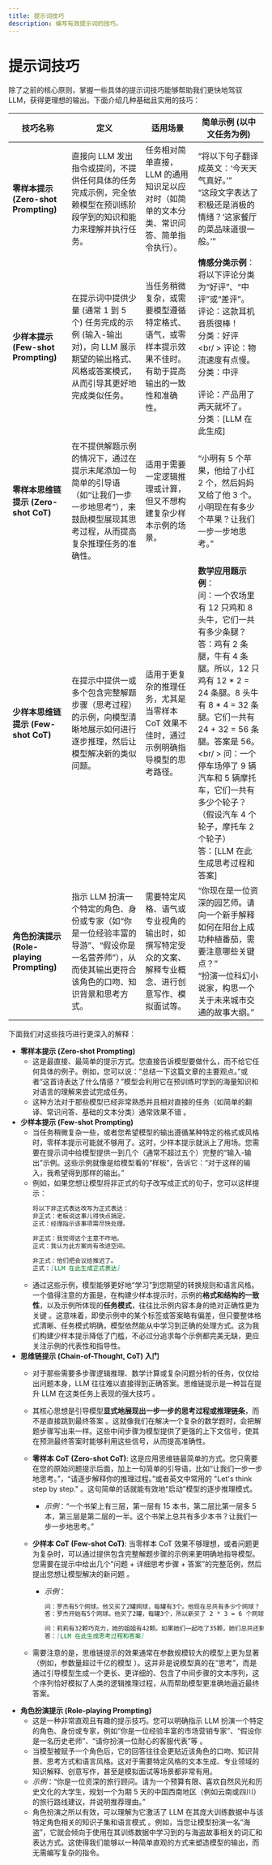 ```yaml
---
title: 提示词技巧
description: 编写有效提示词的技巧。
---
```


# **提示词技巧**

除了之前的核心原则，掌握一些具体的提示词技巧能够帮助我们更快地驾驭 LLM，获得更理想的输出。下面介绍几种基础且实用的技巧：


| **技巧名称**                              | **定义**                                                                                                                                                  | **适用场景**                                                                                               | **简单示例 (以中文任务为例)**                                                                                                                                                                                                                                                                                                                                                  |
| ----------------------------------------- | --------------------------------------------------------------------------------------------------------------------------------------------------------- | ---------------------------------------------------------------------------------------------------------- | ------------------------------------------------------------------------------------------------------------------------------------------------------------------------------------------------------------------------------------------------------------------------------------------------------------------------------------------------------------------------------ |
| **零样本提示 (Zero-shot Prompting)**      | 直接向 LLM 发出指令或提问，不提供任何具体的任务完成示例，完全依赖模型在预训练阶段学到的知识和能力来理解并执行任务。                                    | 任务相对简单直接，LLM 的通用知识足以应对时（如简单的文本分类、常识问答、简单指令执行）。                   | “将以下句子翻译成英文：‘今天天气真好。’”<br /> “这段文字表达了积极还是消极的情绪？‘这家餐厅的菜品味道很一般。’”                                                                                                                                                                                                                                                          |
| **少样本提示 (Few-shot Prompting)**       | 在提示词中提供少量 (通常 1 到 5 个) 任务完成的示例 (输入-输出对)，向 LLM 展示期望的输出格式、风格或答案模式，从而引导其更好地完成类似任务。            | 当任务稍微复杂，或需要模型遵循特定格式、语气，或零样本提示效果不佳时。有助于提高输出的一致性和准确性。 | **情感分类示例**：<br /> 将以下评论分类为“好评”、“中评”或“差评”。<br /> 评论：这款耳机音质很棒！<br /> 分类：好评 <br /><br/ > 评论：物流速度有点慢。<br /> 分类：中评 <br /><br /> 评论：产品用了两天就坏了。<br /> 分类：[LLM 在此生成]                                                                                                                                                  |
| **零样本思维链提示 (Zero-shot CoT)**      | 在不提供解题示例的情况下，通过在提示末尾添加一句简单的引导语（如“让我们一步一步地思考”），来鼓励模型展现其思考过程，从而提高复杂推理任务的准确性。  | 适用于需要一定逻辑推理或计算，但又不想构建复杂少样本示例的场景。                                           | “小明有 5 个苹果，他给了小红 2 个，然后妈妈又给了他 3 个。小明现在有多少个苹果？让我们一步一步地思考。”                                                                                                                                                                                                                                                                      |
| **少样本思维链提示 (Few-shot CoT)**       | 在提示中提供一或多个包含完整解题步骤（思考过程）的示例，向模型清晰地展示如何进行逐步推理，然后让模型解决新的类似问题。                                | 适用于更复杂的推理任务，尤其是当零样本 CoT 效果不佳时，通过示例明确指导模型的思考路径。                    | **数学应用题示例**：<br /> 问：一个农场里有 12 只鸡和 8 头牛，它们一共有多少条腿？<br /> 答：鸡有 2 条腿，牛有 4 条腿。所以，12 只鸡有 12 \* 2 = 24 条腿。8 头牛有 8 \* 4 = 32 条腿。它们一共有 24 + 32 = 56 条腿。答案是 56。<br /><br/ > 问：一个停车场停了 9 辆汽车和 5 辆摩托车，它们一共有多少个轮子？（假设汽车 4 个轮子，摩托车 2 个轮子）<br /> 答：[LLM 在此生成思考过程和答案] |
| **角色扮演提示 (Role-playing Prompting)** | 指示 LLM 扮演一个特定的角色、身份或专家（如“你是一位经验丰富的导游”、“假设你是一名营养师”），从而使其输出更符合该角色的口吻、知识背景和思考方式。 | 需要特定风格、语气或专业视角的输出时，如撰写特定受众的文案、解释专业概念、进行创意写作、模拟面试等。       | “你现在是一位资深的园艺师。请向一个新手解释如何在阳台上成功种植番茄，需要注意哪些关键点？”<br />“扮演一位科幻小说家，构思一个关于未来城市交通的故事大纲。”                                                                                                                                                                                                                   |

下面我们对这些技巧进行更深入的解释：

* **零样本提示 (Zero-shot Prompting)**
  * 这是最直接、最简单的提示方式。您直接告诉模型要做什么，而不给它任何具体的例子。例如，您可以说：“总结一下这篇文章的主要观点。”或者“这首诗表达了什么情感？”模型会利用它在预训练时学到的海量知识和对语言的理解来尝试完成任务。
  * 这种方法对于那些模型已经非常熟悉并且相对直接的任务（如简单的翻译、常识问答、基础的文本分类）通常效果不错 。
* **少样本提示 (Few-shot Prompting)**
  * 当任务稍微复杂一些，或者您希望模型的输出遵循某种特定的格式或风格时，零样本提示可能就不够用了。这时，少样本提示就派上了用场。您需要在提示词中给模型提供一到几个（通常不超过五个）完整的“输入-输出”示例。这些示例就像是给模型看的“样板”，告诉它：“对于这样的输入，我希望得到那样的输出。”
  * 例如，如果您想让模型将非正式的句子改写成正式的句子，您可以这样提示：
    ```markdown
    将以下非正式表达改写为正式表达：
    非正式：老板说这事儿得快点搞定。
    正式：经理指示该事项需尽快处理。
    
    非正式：我觉得这个主意不咋地。
    正式：我认为此方案尚有改进空间。

    非正式：他们把会议给推迟了。
    正式：[LLM 在此生成正式表达]
    ```
  * 通过这些示例，模型能够更好地“学习”到您期望的转换规则和语言风格。一个值得注意的方面是，在构建少样本提示时，示例的**格式和结构的一致性**，以及示例所体现的**任务模式**，往往比示例内容本身的绝对正确性更为关键 。这意味着，即使示例中的某个标签或答案略有偏差，但只要整体格式清晰、任务模式明确，模型依然能从中学习到正确的处理方式。这为我们构建少样本提示降低了门槛，不必过分追求每个示例都完美无缺，更应关注示例的代表性和指导性。
* **思维链提示 (Chain-of-Thought, CoT) 入门**
  * 对于那些需要多步骤逻辑推理、数学计算或复杂问题分析的任务，仅仅给出问题本身，LLM 往往难以直接得到正确答案。思维链提示是一种旨在提升 LLM 在这类任务上表现的强大技巧 。
  * 其核心思想是引导模型**显式地展现出一步一步的思考过程或推理链条**，而不是直接跳到最终答案 。这就像我们在解决一个复杂的数学题时，会把解题步骤写出来一样。这些中间步骤为模型提供了更强的上下文信号，使其在预测最终答案时能够利用这些信号，从而提高准确性。
  * **零样本 CoT (Zero-shot CoT)**: 这是应用思维链最简单的方式。您只需要在您的原始问题提示后面，加上一句简单的引导语，比如“让我们一步一步地思考。”，“请逐步解释你的推理过程。”或者英文中常用的 "Let's think step by step." 。这句简单的话就能有效地“启动”模型的逐步推理模式。
    * *示例*：“一个书架上有三层，第一层有 15 本书，第二层比第一层多 5 本，第三层是第二层的一半。这个书架上总共有多少本书？让我们一步一步地思考。”
  * **少样本 CoT (Few-shot CoT)**: 当零样本 CoT 效果不够理想，或者问题更为复杂时，可以通过提供包含完整解题步骤的示例来更明确地指导模型。您需要在提示中给出几个“问题 + 详细思考步骤 + 答案”的完整范例，然后提出您想让模型解决的新问题 。
    * *示例*：

      ```markdown
      问：罗杰有5个网球。他又买了2罐网球，每罐有3个。他现在总共有多少个网球？
      答：罗杰开始有5个网球。他买了2罐，每罐3个，所以新买了 2 * 3 = 6 个网球。那么他总共有 5 + 6 = 11 个网球。答案是11。

      问：莉莉有32颗巧克力，她的姐姐有42颗。如果她们一起吃了35颗，她们总共还剩下多少颗巧克力？
      答：[LLM 在此生成思考过程和答案]
      ```

  * 需要注意的是，思维链提示的效果通常在参数规模较大的模型上更为显著（例如，参数量超过千亿的模型 ）。这并非是说模型真的在“思考”，而是通过引导模型生成一个更长、更详细的、包含了中间步骤的文本序列，这个序列恰好模拟了人类的逻辑推理过程，从而帮助模型更准确地逼近最终答案。
* **角色扮演提示 (Role-playing Prompting)**
  * 这是一种非常直观且有趣的提示技巧。您可以明确指示 LLM 扮演一个特定的角色、身份或专家，例如“你是一位经验丰富的市场营销专家”、“假设你是一名历史老师”、“请你扮演一位耐心的客服代表”等 。
  * 当模型被赋予一个角色后，它的回答往往会更贴近该角色的口吻、知识背景、思考方式和语言风格。这对于需要特定风格的文本生成、专业领域的知识解释、创意写作，甚至是模拟面试等场景都非常有用。
  * *示例*：“你是一位资深的旅行顾问。请为一个预算有限、喜欢自然风光和历史文化的大学生，规划一个为期 5 天的中国西南地区（例如云南或四川）的旅行路线建议，并说明推荐理由。”
  * 角色扮演之所以有效，可以理解为它激活了 LLM 在其庞大训练数据中与该特定角色相关的知识子集和语言模式 。例如，当您让模型扮演一名“海盗”，它就会倾向于使用在其训练数据中学习到的与海盗故事相关的词汇和表达方式。这使得我们能够以一种简单直观的方式来塑造模型的输出，而无需编写复杂的指令。
